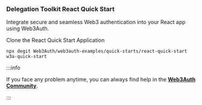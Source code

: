 ### Delegation Toolkit React Quick Start

Integrate secure and seamless Web3 authentication into your React app using Web3Auth.

Clone the React Quick Start Application

```shell
npx degit Web3Auth/web3auth-examples/quick-starts/react-quick-start w3a-quick-start
```

:::info

If you face any problem anytime, you can always find help in the [**Web3Auth Community**](https://web3auth.io/community/c/help-pnp/pnp-web/7).

:::
